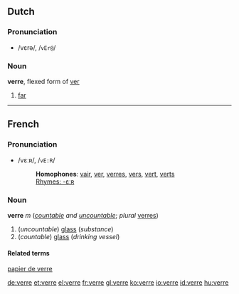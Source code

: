 ==Dutch==

===Pronunciation===
*/vεrə/, /<tt>vEr@</tt>/

===Noun===
'''verre''', flexed form of [[ver]]

#[[far]]

----

==French==
===Pronunciation===
*/vεːʀ/, /<tt>vE:R</tt>/
*:'''Homophones''': [[vair]], [[ver]], [[verres]], [[vers]], [[vert]], [[verts]]
*:[[rhymes:French:-εːʀ|Rhymes: -εːʀ]]

===Noun===
'''verre''' ''m'' (''[[countable]] and [[uncountable]]''; ''plural'' [[verres]])
#(''uncountable'') [[glass]] (''substance'')
#(''countable'') [[glass]] (''drinking vessel'')

====Related terms====
[[papier de verre]]

[[de:verre]]
[[et:verre]]
[[el:verre]]
[[fr:verre]]
[[gl:verre]]
[[ko:verre]]
[[io:verre]]
[[id:verre]]
[[hu:verre]]